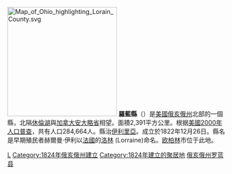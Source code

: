 [[File:Map_of_Ohio_highlighting_Lorain_County.svg|250px]]
'''羅藍縣'''（{{lang-en|Lorain County}}）是[[美國|美國]][[俄亥俄州|俄亥俄州]]北部的一個縣，北隔[[休倫湖|休倫湖]]與[[加拿大|加拿大]][[安大略省|安大略省]]相望。面積2,391平方公里。根据[[美國2000年人口普查|美國2000年人口普查]]，共有人口284,664人。縣治[[伊利里亞_(俄亥俄州)|伊利里亞]]。成立於1822年12月26日。縣名是早期殖民者赫爾曼·伊利以[[法國|法國]]的[[洛林|洛林]] (Lorraine)命名。[[欧柏林_(俄亥俄州)|欧柏林]]市位于此地。

{{ohio-stub}}

[[Category:俄亥俄州行政區劃|L]]
[[Category:1824年俄亥俄州建立|Category:1824年俄亥俄州建立]]
[[Category:1824年建立的聚居地|Category:1824年建立的聚居地]]
[[Category:俄亥俄州罗蓝县|]]